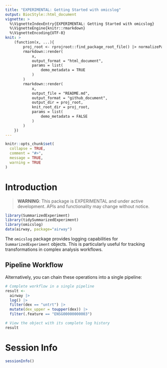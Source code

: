 ```yaml
---
title: "EXPERIMENTAL: Getting Started with omicslog"
output: BiocStyle::html_document
vignette: >
  %\VignetteIndexEntry{EXPERIMENTAL: Getting Started with omicslog}
  %\VignetteEngine{knitr::rmarkdown}
  %\VignetteEncoding{UTF-8}
knit: >
    (function(x, ...){
        proj_root <- rprojroot::find_package_root_file() |> normalizePath()
        rmarkdown::render(
            x,
            output_format = "html_document",
            params = list(
                demo_metadata = TRUE
            )
        )
        rmarkdown::render(
            x,
            output_file = "README.md",
            output_format = "github_document",
            output_dir = proj_root,
            knit_root_dir = proj_root,
            params = list(
                demo_metadata = FALSE
            )
        )
    })
---
```


```r
knitr::opts_chunk$set(
  collapse = TRUE,
  comment = "#>",
  message = TRUE,
  warning = TRUE
)
```

# Introduction

> **WARNING**: This package is EXPERIMENTAL and under active development. APIs and functionality may change without notice.

```r
library(SummarizedExperiment)
library(tidySummarizedExperiment)
library(omicslog)
data(airway, package="airway")
```

The `omicslog` package provides logging capabilities for `SummarizedExperiment` objects. 
This is particularly useful for tracking transformations in complex analysis workflows.

## Pipeline Workflow

Alternatively, you can chain these operations into a single pipeline:

```r
# Complete workflow in a single pipeline
result <- 
  airway |>
  log() |>
  filter(dex == "untrt") |>
  mutate(dex_upper = toupper(dex)) |>
  filter(.feature == "ENSG00000000003")

# View the object with its complete log history
result
```

# Session Info

```r
sessionInfo()
``` 